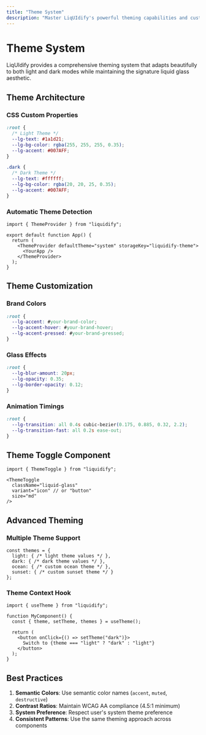 ```yaml
---
title: "Theme System"
description: "Master LiqUIdify's powerful theming capabilities and customization options"
---
```


# Theme System

LiqUIdify provides a comprehensive theming system that adapts beautifully to both light and dark modes while maintaining the signature liquid glass aesthetic.

## Theme Architecture

### CSS Custom Properties
```css
:root {
  /* Light Theme */
  --lg-text: #1a1d21;
  --lg-bg-color: rgba(255, 255, 255, 0.35);
  --lg-accent: #007AFF;
}

.dark {
  /* Dark Theme */
  --lg-text: #ffffff;
  --lg-bg-color: rgba(20, 20, 25, 0.35);
  --lg-accent: #007AFF;
}
```

### Automatic Theme Detection
```tsx
import { ThemeProvider } from "liquidify";

export default function App() {
  return (
    <ThemeProvider defaultTheme="system" storageKey="liquidify-theme">
      <YourApp />
    </ThemeProvider>
  );
}
```

## Theme Customization

### Brand Colors
```css
:root {
  --lg-accent: #your-brand-color;
  --lg-accent-hover: #your-brand-hover;
  --lg-accent-pressed: #your-brand-pressed;
}
```

### Glass Effects
```css
:root {
  --lg-blur-amount: 20px;
  --lg-opacity: 0.35;
  --lg-border-opacity: 0.12;
}
```

### Animation Timings
```css
:root {
  --lg-transition: all 0.4s cubic-bezier(0.175, 0.885, 0.32, 2.2);
  --lg-transition-fast: all 0.2s ease-out;
}
```

## Theme Toggle Component

```tsx
import { ThemeToggle } from "liquidify";

<ThemeToggle 
  className="liquid-glass"
  variant="icon" // or "button"
  size="md"
/>
```

## Advanced Theming

### Multiple Theme Support
```tsx
const themes = {
  light: { /* light theme values */ },
  dark: { /* dark theme values */ },
  ocean: { /* custom ocean theme */ },
  sunset: { /* custom sunset theme */ }
};
```

### Theme Context Hook
```tsx
import { useTheme } from "liquidify";

function MyComponent() {
  const { theme, setTheme, themes } = useTheme();
  
  return (
    <button onClick={() => setTheme("dark")}>
      Switch to {theme === "light" ? "dark" : "light"}
    </button>
  );
}
```

## Best Practices

1. **Semantic Colors**: Use semantic color names (`accent`, `muted`, `destructive`)
2. **Contrast Ratios**: Maintain WCAG AA compliance (4.5:1 minimum)
3. **System Preference**: Respect user's system theme preference
4. **Consistent Patterns**: Use the same theming approach across components


